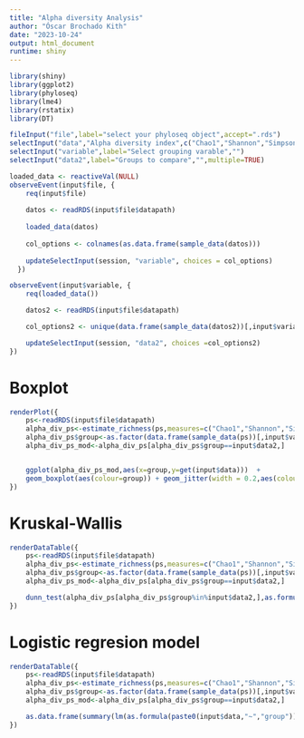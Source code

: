 ```yaml
---
title: "Alpha diversity Analysis"
author: "Óscar Brochado Kith"
date: "2023-10-24"
output: html_document
runtime: shiny
---
```


```r
library(shiny)
library(ggplot2)
library(phyloseq)
library(lme4)
library(rstatix)
library(DT)
```

```r

fileInput("file",label="select your phyloseq object",accept=".rds")
selectInput("data","Alpha diversity index",c("Chao1","Shannon","Simpson"))
selectInput("variable",label="Select grouping varable","")
selectInput("data2",label="Groups to compare","",multiple=TRUE)

loaded_data <- reactiveVal(NULL)
observeEvent(input$file, {
    req(input$file)
    
    datos <- readRDS(input$file$datapath)
    
    loaded_data(datos)
    
    col_options <- colnames(as.data.frame(sample_data(datos)))
    
    updateSelectInput(session, "variable", choices = col_options)
  })

observeEvent(input$variable, {
    req(loaded_data())

    datos2 <- readRDS(input$file$datapath)

    col_options2 <- unique(data.frame(sample_data(datos2))[,input$variable])

    updateSelectInput(session, "data2", choices =col_options2)
})
```
# Boxplot
```r

renderPlot({
    ps<-readRDS(input$file$datapath)
    alpha_div_ps<-estimate_richness(ps,measures=c("Chao1","Shannon","Simpson"))
    alpha_div_ps$group<-as.factor(data.frame(sample_data(ps))[,input$variable])
    alpha_div_ps_mod<-alpha_div_ps[alpha_div_ps$group==input$data2,]


    ggplot(alpha_div_ps_mod,aes(x=group,y=get(input$data)))  +
    geom_boxplot(aes(colour=group)) + geom_jitter(width = 0.2,aes(colour=group))
})
```

# Kruskal-Wallis
```r

renderDataTable({
    ps<-readRDS(input$file$datapath)
    alpha_div_ps<-estimate_richness(ps,measures=c("Chao1","Shannon","Simpson"))
    alpha_div_ps$group<-as.factor(data.frame(sample_data(ps))[,input$variable])
    alpha_div_ps_mod<-alpha_div_ps[alpha_div_ps$group==input$data2,]

    dunn_test(alpha_div_ps[alpha_div_ps$group%in%input$data2,],as.formula(paste0(input$data,"~","group")),p.adjust.method = "fdr")
})
```

# Logistic regresion model
```r

renderDataTable({
    ps<-readRDS(input$file$datapath)
    alpha_div_ps<-estimate_richness(ps,measures=c("Chao1","Shannon","Simpson"))
    alpha_div_ps$group<-as.factor(data.frame(sample_data(ps))[,input$variable])
    alpha_div_ps_mod<-alpha_div_ps[alpha_div_ps$group==input$data2,]

    as.data.frame(summary(lm(as.formula(paste0(input$data,"~","group")),data=alpha_div_ps[alpha_div_ps$group%in%input$data2,]))$coefficients)
})
```
